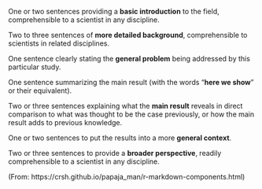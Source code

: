 One or two sentences providing a **basic introduction** to the field,  comprehensible to a scientist in any discipline.

Two to three sentences of **more detailed background**, comprehensible  to scientists in related disciplines.

One sentence clearly stating the **general problem** being addressed by  this particular study.

One sentence summarizing the main result (with the words "**here we show**" or their equivalent).

Two or three sentences explaining what the **main result** reveals in direct comparison to what was thought to be the case previously, or how the  main result adds to previous knowledge.

One or two sentences to put the results into a more **general context**.

Two or three sentences to provide a **broader perspective**, readily comprehensible to a scientist in any discipline.

(From: https://crsh.github.io/papaja_man/r-markdown-components.html)
